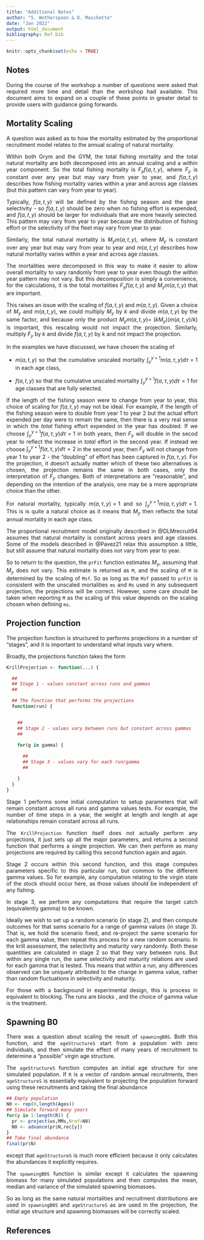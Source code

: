```yaml
---
title: "Additional Notes"
author: "S. Wotherspoon & D. Maschette"
date: "Jan 2022"
output: html_document
bibliography: Ref.bib
---
```

<style>
body {
text-align: justify}
</style>

```r
knitr::opts_chunk$set(echo = TRUE)
```

## Notes
During the course of the workshop a number of questions were asked that required more time and detail than the workshop had available. This document aims to expand on a couple of these points in greater detail to provide users with guidance going forwards. 




## Mortality Scaling

A question was asked as to how the mortality estimated by the proportional recruitment model relates
to the annual scaling of natural mortality.

Within both Grym and the GYM, the total fishing mortality and the total natural mortality are both
decomposed into an annual scaling and a within year component.  So the total fishing mortality is $F_{y} f(a,t,y)$,
where $F_{y}$ is constant over any year but may vary from year to year, and $f(a,t,y)$ describes how fishing 
mortality varies within a year and across age classes (but this pattern can vary from year to year).

Typically, $f(a,t,y)$ will be defined by the fishing season and the gear selectivity - so $f(a,t,y)$
should be zero when no fishing effort is expended, and $f(a,t,y)$ should be larger for individuals
that are more heavily selected.  This pattern may vary from year to year because the distribution of
fishing effort or the selectivity of the fleet may vary from year to year.

Similarly, the total natural mortality is $M_{y} m(a,t,y)$, where $M_{y}$ is constant over any
year but may vary from year to year and $m(a,t,y)$ describes how natural mortality varies within a
year and across age classes.

The mortalities were decomposed in this way to make it easier to allow overall mortality to vary
randomly from year to year even though the within year pattern may not vary.  But this decomposition
is simply a convenience, for the calculations, it is the total mortalities $F_{y} f(a,t,y)$ and
$M_{y} m(a,t,y)$ that are important.

This raises an issue with the scaling of $f(a,t,y)$ and $m(a,t,y)$.  Given a choice of $M_{y}$ and
$m(a,t,y)$, we could multiply $M_{y}$ by $k$ and divide $m(a,t,y)$ by the same factor, and because
only the product $M_{y} m(a,t,y) =$ $(k M_{y}) (m(a,t,y)/k)$ is important, this rescaling would not
impact the projection.  Similarly, multiply $F_{y}$ by $k$ and divide $f(a,t,y)$ by $k$ and not
impact the projection.


In the examples we have discussed, we have chosen the scaling of 

* $m(a,t,y)$ so that the cumulative unscaled mortality $\int_{y}^{y+1} m(a,\tau,y) d \tau = 1$ in
  each age class,

* $f(a,t,y)$ so that the cumulative unscaled mortality $\int_{y}^{y+1} f(a,\tau,y) d \tau = 1$ for
  age classes that are fully selected.

If the length of the fishing season were to change from year to year, this choice of scaling for
$f(a,t,y)$ may not be ideal.  For example, if the length of the fishing season were to double from
year 1 to year 2 but the actual effort expended per day were to remain the same, then there is a
very real sense in which the *total* fishing effort expended in the year has doubled.  If we choose
$\int_{y}^{y+1} f(a,\tau,y) d \tau = 1$ in both years, then $F_{y}$ will double in the secod year to
reflect the increase in *total* effort in the second year.  If instead we choose $\int_{y}^{y+1} f(a,\tau,y) d \tau = 2$ 
in the second year, then $F_{y}$ will not change from year 1 to year 2 - the
"doubling" of effort has been captured in $f(a,\tau,y)$.  For the projection, it doesn't actually
matter which of these two alternatives is chosen, the projection remains the same in both cases,
only the interpretation of $F_{y}$ changes. Both of interpretations are "reasonable", and depending
on the intention of the analysis, one may be a more appropriate choice than the other.


For natural mortality, typically $m(a,\tau,y)=1$ and so $\int_{y}^{y+1} m(a,\tau,y) d \tau =1$.
This is is quite a natural choice as it means that $M_{y}$ then reflects the total annual
mortality in each age class.

The proportional recruitment model originally described in @DLMrecruit94 assumes that natural
mortality is constant across years and age classes.  Some of the models described in @Pavez21 relax
this assumption a little, but still assume that natural mortality does not vary from year to year.


So to return to the question, the `prFit` function estimates $M_{y}$, assuming that $M_{y}$ does not
vary.  This estimate is returned as `M`, and the scaling of `M` is determined by the scaling of
`Msf`.  So as long as the `Msf` passed to `prFit` is consistent with the unscaled mortalities `ms`
and `Ms` used in any subsequent projection, the projections will be correct. However, some care
should be taken when reporting `M` as the scaling of this value depends on the scaling chosen when
defining `ms`.



## Projection function

The projection function is structured to performs projections in a number of "stages", and it is
important to understand what inputs vary where.

Broadly, the projections function takes the form
```r
KrillProjection <- function(...) {

  ##
  ## Stage 1 - values constant across runs and gammas
  ##

  ## The function that performs the projections
  function(run) {


    ##
    ## Stage 2 - values vary between runs but constant across gammas 
    ##

    for(g in gamma) {
      
      ##
      ## Stage 3 - values vary for each run/gamma
      ##

    }
  }
}
``` 

Stage 1 performs some initial computation to setup parameters that will remain constant across all
runs and gamma values tests.  For example, the number of time steps in a year, the weight at length and
length at age relationships remain constant across all runs.

The `KrillProjection` function itself does not actually perform any projections, it just sets up all
the major parameters, and returns a second function that performs a single projection.  We can then
perform as many projections are required by calling this second function again and again.

Stage 2 occurs within this second function, and this stage computes parameters specific to this
particular run, but common to the different gamma values.  So for example, any computation relating
to the virgin state of the stock should occur here, as those values should be independent of any
fishing.  

In stage 3, we perform any computations that require the target catch (equivalently gamma) to be
known.

Ideally we wish to set up a random scenario (in stage 2), and then compute outcomes for that sams
scenario for a range of gamma values (in stage 3).  That is, we hold the scenario fixed, and
re-project the same scenario for each gamma value, then repeat this process for a new random
scenario.  In the krill assessment, the selectivity and maturity vary randomly.  Both these
quantities are calculated in stage 2 so that they vary between runs.  But within any single run, the
same selectivity and maturity relations are used for each gamma that is tested.  This means that
within a run, any differences observed can be uniquely attributed to the change in gamma value,
rather than random fluctuations in selectivity and maturity.

For those with a background in experimental design, this is process in equivalent to blocking.  The
runs are blocks , and the choice of gamma value is the treatment.


## Spawning B0


There was a question about scaling the result of `spawningB0S`.  Both this function, and the
`ageStructureS` start from a population with zero individuals, and then simulate the effect of many
years of recruitment to determine a "possible" virgin age structure.

The `ageStructureS` function computes an initial age structure for one simulated population.  If `R`
is a vector of random annual recruitments, then `ageStructureS` is essentially equivalent to
projecting the population forward using these recruitments and taking the final abundance
```r
## Empty population
N0 <- rep(0,length(Ages))
## Simulate forward many years
for(y in 1:length(R)) {
  pr <- project(ws,MMs,Nref=N0)
  N0 <- advance(pr$N,rec[y])
}
## Take final abundance
final(pr$N)
```
except that `ageStructureS` is much more efficient because it only calculates the abundances it
explicitly requires.

The `spawningB0S` function is similar except it calculates the spawning biomass for many simulated
populations and then computes the mean, median and variance of the simulated spawning biomasses.


So as long as the same natural mortalities and recruitment distributions are used in `spawningB0S` and
`ageStructureS` as are used in the projection, the initial age structure and spawning biomasses will
be correctly scaled.


## References
